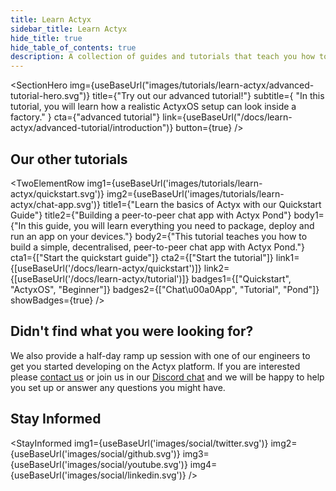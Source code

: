 ```yaml
---
title: Learn Actyx
sidebar_title: Learn Actyx
hide_title: true
hide_table_of_contents: true
description: A collection of guides and tutorials that teach you how to build apps on the Actyx platform
---
```



<SectionHero
        img={useBaseUrl("images/tutorials/learn-actyx/advanced-tutorial-hero.svg")}
        title={"Try out our advanced tutorial!"}
        subtitle={
          "In this tutorial, you will learn how a realistic ActyxOS setup can look inside a factory."
        }
        cta={"advanced tutorial"}
        link={useBaseUrl("/docs/learn-actyx/advanced-tutorial/introduction")}
        button={true}
/>

## Our other tutorials

<TwoElementRow
    img1={useBaseUrl('images/tutorials/learn-actyx/quickstart.svg')}
    img2={useBaseUrl('images/tutorials/learn-actyx/chat-app.svg')}
    title1={"Learn the basics of Actyx with our Quickstart Guide"}
    title2={"Building a peer-to-peer chat app with Actyx Pond"}
    body1={"In this guide, you will learn everything you need to package, deploy and run an app on your devices."}
    body2={"This tutorial teaches you how to build a simple, decentralised, peer-to-peer chat app with Actyx Pond."}
    cta1={["Start the quickstart guide"]}
    cta2={["Start the tutorial"]}
    link1={[useBaseUrl('/docs/learn-actyx/quickstart')]}
    link2={[useBaseUrl('/docs/learn-actyx/tutorial')]}
    badges1={["Quickstart", "ActyxOS", "Beginner"]}
    badges2={["Chat\u00a0App", "Tutorial", "Pond"]}
    showBadges={true}
/>

## Didn't find what you were looking for?

We also provide a half-day ramp up session with one of our engineers to get you started developing on the Actyx platform.
If you are interested please [contact us](https://www.actyx.com/contact) or join us in our [Discord chat](https://discord.gg/262yJhc) and we will be happy to help you set up or answer any questions you might have.

## Stay Informed 

<StayInformed
    img1={useBaseUrl('images/social/twitter.svg')}
    img2={useBaseUrl('images/social/github.svg')}
    img3={useBaseUrl('images/social/youtube.svg')}
    img4={useBaseUrl('images/social/linkedin.svg')}
/>
